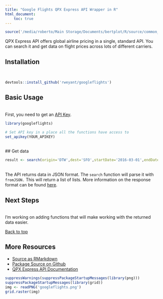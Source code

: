 ```yaml
---
title: "Google Flights QPX Express API Wrapper in R"
html_document:
    toc: true
---
```


```r
source('/media/roberto/Main Storage/Documents/bertplot/R/source/common_rmd_options.R')
```

QPX Express API offers global airline pricing in a single, standard API.  You can search it and get data on flight prices across lots of different carriers.

## Installation
<br>
```r
devtools::install_github('rweyant/googleflights')
```

## Basic Usage
<br>
First, you need to get an [API Key](https://developers.google.com/qpx-express/).
```r
library(googleflights)

# Set API key in a place all the functions have access to
set_apikey(YOUR_APIKEY)
```
<br>
## Get data
<br>
```r
result <- search(origin='DTW',dest='SFO',startDate='2016-03-01',endDate='2016-03-08')
```
<br>
The API returns data in JSON format.  The `search` function will parse it with `fromJSON.` This will return a list of lists.  More information on the response format can be found [here](https://developers.google.com/qpx-express/v1/trips/search#response).

## Next Steps
<br>
I'm working on adding functions that will make working with the returned data easier.

<a href="#top">Back to top</a>

## More Resources
- [Source as RMarkdown](https://github.com/rweyant/bertplot/)
- [Package Source on Github](https://github.com/rweyant/googleflights)
- [QPX Express API Documentation](https://developers.google.com/qpx-express/v1/)


```r
suppressWarnings(suppressPackageStartupMessages(library(png)))
suppressPackageStartupMessages(library(grid))
img <- readPNG('googleflights.png')
grid.raster(img)
```
